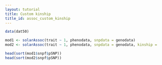```yaml
---
layout: tutorial
title: Custom kinship
title_id: assoc_custom_kinship
---
```


```r
data(dat50)

mod1 <- solarAssoc(trait ~ 1, phenodata, snpdata = genodata)
mod2 <- solarAssoc(trait ~ 1, phenodata, snpdata = genodata, kinship = kin)
```

```r
head(sort(mod1$snpf$pSNP))
head(sort(mod2$snpf$pSNP))
```
